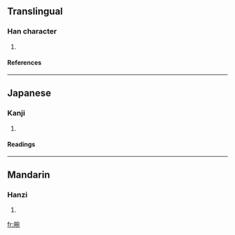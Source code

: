 ==Translingual==
===Han character===
{{Han char|rn=72|rad=日|as=08|sn=12|four=6301<sub>2</sub>|canj=日十弓山 (AJNU)}}
# {{defn|Han|sort=日08}}
====References====
{{Han ref|kx=0497.230|dkj=14016|dj=0865.060|hdz=21522.030|uh=667C|ud=26236|bh=D9A1|bd=55713}}

----
==Japanese==
===Kanji===
{{ja-kanji|grade=|rs=日08}}
# {{defn|Japanese}} 
====Readings====
{{ja-readings|on=[[えん]] (en), [[おん]] (on)|kun=}}

----
==Mandarin==
===Hanzi===
{{cmn-hanzi|pin=[[wǎn]] ([[wan3]]), [[wàng]] ([[wang4]])|wg=wan<sup>3</sup>, wang<sup>4</sup>}}
# {{defn|Mandarin}}

[[fr:晼]]